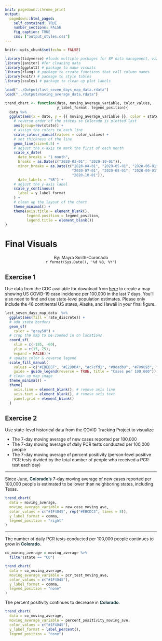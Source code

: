 ---
knit: pagedown::chrome_print
output:
  pagedown::html_paged:
    self_contained: TRUE
    number_sections: FALSE
    fig_caption: TRUE
    css: ["output_styles.css"]
---

```{r setup, include=FALSE}
knitr::opts_chunk$set(echo = FALSE)
```

```{r packages, message = FALSE, warning=FALSE, include = FALSE}
library(tidyverse) #loads multiple packages for BP data management, viz, and more. Should always include
library(janitor) #for cleaning data
library(ggplot2) # package to make visuals
library(rlang) # package to create functions that call column names
library(knitr) # package to style tables
library(scales) # package to clean up plot labels
```

```{r load data, include = FALSE}
load("../Output/last_seven_days_map_data.rdata")
load("../Output/moving_average_data.rdata")
```

```{r set up trend chart function}
trend_chart <- function(data, moving_average_variable, color_values,
                        y_label_format, legend_position){
  data %>%
  ggplot(aes(x = date, y = {{ moving_average_variable }}, color = state)) +
    # reverse order of the states so Colorado is plotted last
    aes(group=rev(state)) + 
    # assign the colors to each line
    scale_colour_manual(values = color_values) +
    # set thickness of the line
    geom_line(size=0.5) + 
    # adjust the x-axis to mark the first of each month
    scale_x_date(
      date_breaks = "1 month",
      breaks = as.Date(c("2020-03-01", "2020-10-01")),
      minor_breaks = as.Date(c("2020-04-01", "2020-05-01", "2020-06-01",
                               "2020-07-01", "2020-08-01", "2020-09-01",
                               "2020-10-01")),
      date_labels = "%B") +
    # adjust the y-axis label
    scale_y_continuous(
      label = y_label_format
    ) +
    # clean up the layout of the chart
    theme_minimal() +
    theme(axis.title = element_blank(),
          legend.position = legend_position,
          legend.title = element_blank())
}
```

# Final Visuals
<center>By: Mayra Smith-Coronado</center>
<center>`r format(Sys.Date(), '%d %B, %Y')`</center>

## Exercise 1

Use data from the CDC available for download from [here](https://covid.cdc.gov/covid-data-tracker/#cases) to create a map showing US COVID-19 case incidence per 100,000 in the last 7 days. You'll also need to find and use state-level population estimates. Please only include the 48 continental US states, Alaska, and Hawaii in your final figure.

```{r cars}
last_seven_days_map_data  %>%
  ggplot(aes(fill = rate_discrete)) +
  # add state borders 
  geom_sf(
    color = "gray50") +
  # crop the map to be zoomed in on locations
  coord_sf(
    xlim = c(-185, -60),
    ylim = c(15, 75),
    expand = FALSE) +
  # update color & reverse legend
  scale_fill_manual(
    values = c("#EDEDEF", "#E2DDDA", "#c7cfd1", "#9dadb0", "#789093", "#33565C"),
    guide = guide_legend(reverse = TRUE, title = "Cases per 100,000")) + 
  # clean up map image
  theme_minimal() +
  theme(
    axis.line = element_blank(), # remove axis line 
    axis.text = element_blank(), # remove axis text
    panel.grid = element_blank()
  )
```

\newpage

## Exercise 2

Use state-level historical data from the COVID Tracking Project to visualize

- The 7-day moving average of new cases reported per 100,000
- The 7-day moving average of daily PCR tests conducted per 100,000 people
- The 7-day moving average of percent positivity (person-level positive PCR tests divided by the total number of people who received a PCR test each day)

---

Since June, <span style = "color: #1F4045;font-weight: bold;">Colorado's</span> 7-day moving average of new cases reported per 100,000 people is estimated to be lower than neighboring states, including Texas. 

```{r new cases chart, fig.height = 2.65, fig.width = 6, fig.align = "center", echo=FALSE, message = FALSE, warning=FALSE}
trend_chart(
  data = moving_average,
  moving_average_variable = new_case_moving_ave,
  color_values = c("#1F4045", rep("#EBCDC3", times = 8)),
  y_label_format = comma,
  legend_position = "right"
)
```

---

The number of daily PCR tests conducted per 100,000 people continues to grow in <span style = "color: #1F4045;font-weight: bold;">Colorado</span>.

```{r PCR chart, fig.height = 2.65, fig.width = 6, fig.align = "center", echo=FALSE, message = FALSE, warning=FALSE}
co_moving_average = moving_average %>%
  filter(state == "CO")

trend_chart(
  data = co_moving_average,
  moving_average_variable = pcr_test_moving_ave,
  color_values = c("#1F4045"),
  y_label_format = comma,
  legend_position = "none"
)
```

\newpage

The percent positivity continues to decrease in <span style = "color: #1F4045;font-weight: bold;">Colorado</span>.

```{r percent positivity, fig.height = 2.65, fig.width = 6, fig.align = "center", echo=FALSE, message = FALSE, warning=FALSE}
trend_chart(
  data = co_moving_average,
  moving_average_variable = percent_positivity_moving_ave,
  color_values = c("#1F4045"),
  y_label_format = label_percent(),
  legend_position = "none")
```

